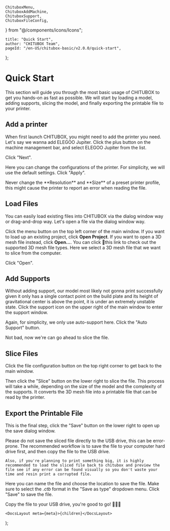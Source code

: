 	ChituboxMenu,
	ChituboxAddMachine,
	ChituboxSupport,
	ChituboxFileConfig,
} from "@/components/icons/Icons";

	title: "Quick Start",
	author: "CHITUBOX Team",
	pageId: "/en-US/chitubox-basic/v2.0.0/quick-start",
};

# Quick Start

This section will guide you through the most basic usage of CHITUBOX to get you hands-on as fast as possible. We will start by loading a model, adding supports, slicing the model, and finally exporting the printable file to your printer.

## Add a printer

When first launch CHITUBOX, you might need to add the printer you need. Let's say we wanna add ELEGOO Jupiter. Click the plus button <ChituboxAddMachine size={24} /> on the machine management bar, and select ELEGOO Jupiter from the list.

<ImageContainer>
	<AntdImage
		src={
			"/images/docs/en-US/chitubox-basic/2.x.x/003-quick-start-add-machines.png"
		}
	/>
</ImageContainer>

Click "Next".

<ImageContainer>
	<AntdImage
		src={
			"/images/docs/en-US/chitubox-basic/2.x.x/003-quick-start-configurations.png"
		}
	/>
</ImageContainer>

Here you can change the configurations of the printer. For simplicity, we will use the default settings. Click "Apply".

<Admonition type="warning">
	Never change the **Resolution** and **Size** of a preset printer profile,
	this might cause the printer to report an error when reading the file.
</Admonition>

## Load Files

You can easily load existing files into CHITUBOX via the dialog window way or drag-and-drop way. Let's open a file via the dialog window way.

Click the menu button <ChituboxMenu size={24} /> on the top left corner of the main window. If you want to load up an existing project, click **Open Project**. If you want to open a 3D mesh file instead, click **Open...**. You can click <NextLink href="/en-US/docs/chitubox-basic/latest/introduction#supported-file-formats">🔗this link</NextLink> to check out the supported 3D mesh file types. Here we select a 3D mesh file that we want to slice from the computer.

<ImageContainer>
	<AntdImage
		src={
			"/images/docs/en-US/chitubox-basic/2.x.x/003-quick-start-open-files.png"
		}
	/>
</ImageContainer>

Click "Open".

<ImageContainer>
	<AntdImage
		src={
			"/images/docs/en-US/chitubox-basic/2.x.x/003-quick-start-open-files-2.png"
		}
	/>
</ImageContainer>

## Add Supports

Without adding support, our model most likely not gonna print successfully given it only has a single contact point on the build plate and its height of gravitational center is above the point, it is under an extremely unstable state. Click the support icon <ChituboxSupport size={24} /> on the upper right of the main window to enter the support window.

<ImageContainer>
	<AntdImage
		src={
			"/images/docs/en-US/chitubox-basic/2.x.x/003-quick-start-support.png"
		}
	/>
</ImageContainer>

Again, for simplicity, we only use auto-support here. Click the "Auto Support" button.

<ImageContainer>
	<AntdImage
		src={
			"/images/docs/en-US/chitubox-basic/2.x.x/003-quick-start-supported.png"
		}
	/>
</ImageContainer>

Not bad, now we're can go ahead to slice the file.

## Slice Files

Click the file configuration button <ChituboxFileConfig size={24} /> on the top right corner to get back to the main window.

<ImageContainer>
	<AntdImage
		src={
			"/images/docs/en-US/chitubox-basic/2.x.x/003-quick-start-slice.png"
		}
	/>
</ImageContainer>

Then click the "Slice" button on the lower right to slice the file. This process will take a while, depending on the size of the model and the complexity of the supports. It converts the 3D mesh file into a printable file that can be read by the printer.

<ImageContainer>
	<AntdImage
		src={
			"/images/docs/en-US/chitubox-basic/2.x.x/003-quick-start-slice.gif"
		}
	/>
</ImageContainer>

## Export the Printable File

This is the final step, click the "Save" button on the lower right to open up the save dialog window.

<Admonition type="warning">
	Please do not save the sliced file directly to the USB drive, this can be
	error-prone. The recommended workflow is to save the file to your computer
	hard drive first, and then copy the file to the USB drive.

    Also, if you're planning to print something big, it is highly recommended to load the sliced file back to chitubox and preview the file see if any error can be found visually so you don't waste your time and resin print a corrupted file.
</Admonition>

<ImageContainer>
	<AntdImage
		src={
			"/images/docs/en-US/chitubox-basic/2.x.x/003-quick-start-save-as.png"
		}
	/>
</ImageContainer>

Here you can name the file and choose the location to save the file. Make sure to select the _.ctb_ format in the "Save as type" dropdown menu. Click "Save" to save the file.

Copy the file to your USB drive, you're good to go! 🎉🎉🎉

	<DocsLayout meta={meta}>{children}</DocsLayout>
);
